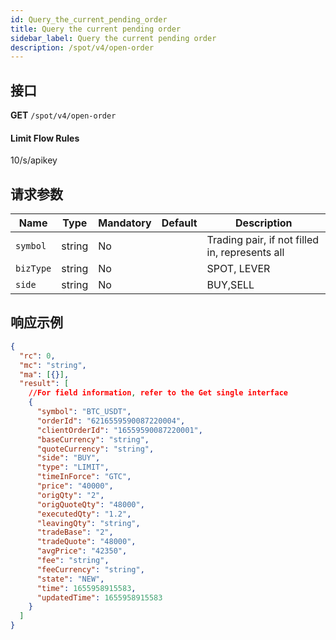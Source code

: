 ```yaml
---
id: Query_the_current_pending_order
title: Query the current pending order
sidebar_label: Query the current pending order
description: /spot/v4/open-order
---
```


## 接口

**GET** `/spot/v4/open-order`

#### **Limit Flow Rules**

10/s/apikey

## 请求参数

| Name | Type | Mandatory | Default | Description |
| --- | --- | --- | --- | --- |
| `symbol` | string | No |  | Trading pair, if not filled in, represents all |
| `bizType` | string | No |  | SPOT, LEVER |
| `side` | string | No |  | BUY,SELL |

## 响应示例

```json
{
  "rc": 0,
  "mc": "string",
  "ma": [{}],
  "result": [
    //For field information, refer to the Get single interface
    {
      "symbol": "BTC_USDT",
      "orderId": "6216559590087220004",
      "clientOrderId": "16559590087220001",
      "baseCurrency": "string",
      "quoteCurrency": "string",
      "side": "BUY",
      "type": "LIMIT",
      "timeInForce": "GTC",
      "price": "40000",
      "origQty": "2",
      "origQuoteQty": "48000",
      "executedQty": "1.2",
      "leavingQty": "string",
      "tradeBase": "2",
      "tradeQuote": "48000",
      "avgPrice": "42350",
      "fee": "string",
      "feeCurrency": "string",
      "state": "NEW",
      "time": 1655958915583,
      "updatedTime": 1655958915583
    }
  ]
}
```
